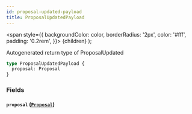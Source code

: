 ```yaml
---
id: proposal-updated-payload
title: ProposalUpdatedPayload
---
```


<span
style={{
      backgroundColor: color,
      borderRadius: '2px',
      color: '#fff',
      padding: '0.2rem',
    }}>
{children}
</span>
);

Autogenerated return type of ProposalUpdated

```graphql
type ProposalUpdatedPayload {
  proposal: Proposal
}
```

### Fields

#### `proposal` ([`Proposal`](/docs/api/objects/proposal))
